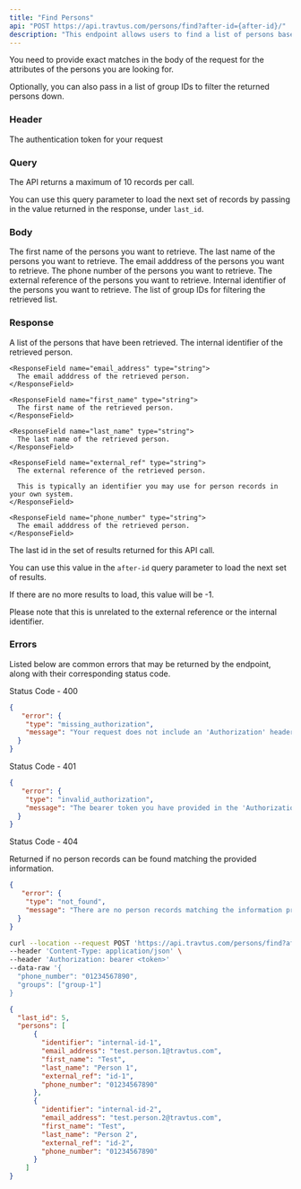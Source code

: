 ```yaml
---
title: "Find Persons"
api: "POST https://api.travtus.com/persons/find?after-id={after-id}/"
description: "This endpoint allows users to find a list of persons based on multiple person attributes."
---
```


You need to provide exact matches in the body of the request for the attributes of the persons you are looking for.

Optionally, you can also pass in a list of group IDs to filter the returned persons down.

### Header

<ParamField header="Authorization" type="string" default="none" required>
  The authentication token for your request
</ParamField>

### Query

<ParamField query="after-id" type="string" default="1">
  The API returns a maximum of 10 records per call.
  
  You can use this query parameter to load the next set of records by passing in the value returned in the response, under `last_id`.
</ParamField>

### Body

<ParamField body="first_name" type="string" default="none">
  The first name of the persons you want to retrieve.
</ParamField>

<ParamField body="last_name" type="string" default="none">
  The last name of the persons you want to retrieve.
</ParamField>

<ParamField body="email_address" type="string" default="none">
  The email adddress of the persons you want to retrieve.
</ParamField>

<ParamField body="phone_number" type="string" default="none">
  The phone number of the persons you want to retrieve.
</ParamField>

<ParamField body="external_ref" type="string" default="none">
  The external reference of the persons you want to retrieve.
</ParamField>

<ParamField body="identifier" type="string" default="none">
  Internal identifier of the persons you want to retrieve.
</ParamField>

<ParamField body="groups" type="[string]" default="none" required>
  The list of group IDs for filtering the retrieved list.
</ParamField>

### Response

<ResponseField name="persons" type="string">
  A list of the persons that have been retrieved.
  <Expandable title="properties">
    <ResponseField name="identifier" type="string" default="none">
      The internal identifier of the retrieved person.
    </ResponseField>

    <ResponseField name="email_address" type="string">
      The email adddress of the retrieved person.
    </ResponseField>

    <ResponseField name="first_name" type="string">
      The first name of the retrieved person.
    </ResponseField>

    <ResponseField name="last_name" type="string">
      The last name of the retrieved person.
    </ResponseField>

    <ResponseField name="external_ref" type="string">
      The external reference of the retrieved person.

      This is typically an identifier you may use for person records in your own system.
    </ResponseField>

    <ResponseField name="phone_number" type="string">
      The email adddress of the retrieved person.
    </ResponseField>
  </Expandable>
</ResponseField>
<ResponseField name="last_id" type="integer">
  The last id in the set of results returned for this API call.

  You can use this value in the `after-id` query parameter to load the next set of results.

  If there are no more results to load, this value will be -1.

  Please note that this is unrelated to the external reference or the internal identifier.
</ResponseField>

### Errors

Listed below are common errors that may be returned by the endpoint, along with their corresponding status code.

Status Code - 400
```json Missing Authorization header
{
   "error": {
    "type": "missing_authorization",
    "message": "Your request does not include an 'Authorization' header with a bearer token for your account."
  }
}
```

Status Code - 401
```json Invalid/Expired Authorization header bearer token value
{
   "error": {
    "type": "invalid_authorization",
    "message": "The bearer token you have provided in the 'Authorization' header is invalid."
  }
}
```

Status Code - 404

Returned if no person records can be found matching the provided information.
```json No person records found for the provided parameters
{
   "error": {
    "type": "not_found",
    "message": "There are no person records matching the information provided."
  }
}
```

<RequestExample>

```bash Example Request
curl --location --request POST 'https://api.travtus.com/persons/find?after-id=1/' \
--header 'Content-Type: application/json' \
--header 'Authorization: bearer <token>'
--data-raw '{
  "phone_number": "01234567890",
  "groups": ["group-1"]
}
```

</RequestExample>

<ResponseExample>

```json Response
{
  "last_id": 5,
  "persons": [
      {
        "identifier": "internal-id-1",
        "email_address": "test.person.1@travtus.com",
        "first_name": "Test",
        "last_name": "Person 1",
        "external_ref": "id-1",
        "phone_number": "01234567890"
      },
      {
        "identifier": "internal-id-2",
        "email_address": "test.person.2@travtus.com",
        "first_name": "Test",
        "last_name": "Person 2",
        "external_ref": "id-2",
        "phone_number": "01234567890"
      }
    ]
}
```

</ResponseExample>
